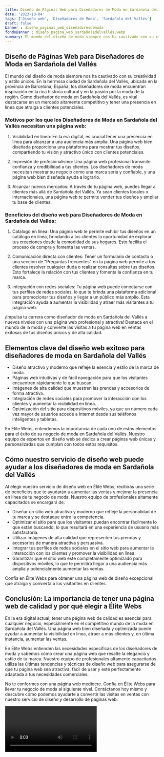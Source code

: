 ```yaml
---
title: Diseño de Páginas Web para Diseñadores de Moda en Sardañola del Vallés
date: '2023-10-04'
tags: ['Diseño web', 'Diseñadores de Moda', 'Sardañola del Vallés']
draft: false
banner : diseño_paginas_web_diseñadoresdemoda
fondoBanner : diseño_pagina_web_sardañoladelvallés.webp
summary: El mundo del diseño de moda siempre nos ha cautivado con su creatividad y estilo únicos. En la hermosa ciudad de Sardañola del Vallés, ubicada en la provincia de Barcelona, España, los diseñadores de moda encuentran inspiración en la rica historia cultural y en la pasión por la moda de la región. Como diseñador de moda en Sardañola del Vallés, es vital destacarse en un mercado altamente competitivo y tener una presencia en línea que atraiga a clientes potenciales. 
---
```


## Diseño de Páginas Web para Diseñadores de Moda en Sardañola del Vallés

El mundo del diseño de moda siempre nos ha cautivado con su creatividad y estilo únicos. En la hermosa ciudad de Sardañola del Vallés, ubicada en la provincia de Barcelona, España, los diseñadores de moda encuentran inspiración en la rica historia cultural y en la pasión por la moda de la región. Como diseñador de moda en Sardañola del Vallés, es vital destacarse en un mercado altamente competitivo y tener una presencia en línea que atraiga a clientes potenciales. 

### Motivos por los que los Diseñadores de Moda en Sardañola del Vallés necesitan una página web:

1. Visibilidad en línea: En la era digital, es crucial tener una presencia en línea para alcanzar a una audiencia más amplia. Una página web bien diseñada proporciona una plataforma para mostrar tus diseños, compartiendo tu visión y atractivo único con clientes potenciales.

2. Impresión de profesionalismo: Una página web profesional transmite confianza y credibilidad a tus clientes. Los diseñadores de moda necesitan mostrar su negocio como una marca seria y confiable, y una página web bien diseñada ayuda a lograrlo.

3. Alcanzar nuevos mercados: A través de tu página web, puedes llegar a clientes más allá de Sardañola del Vallés. Ya sean clientes locales o internacionales, una página web te permite vender tus diseños y ampliar tu base de clientes.

### Beneficios del diseño web para Diseñadores de Moda en Sardañola del Vallés:

1. Catalogo en línea: Una página web te permite exhibir tus diseños en un catálogo en línea, brindando a los clientes la oportunidad de explorar tus creaciones desde la comodidad de sus hogares. Esto facilita el proceso de compra y fomenta las ventas.

2. Comunicación directa con clientes: Tener un formulario de contacto o una sección de "Preguntas frecuentes" en tu página web permite a tus clientes resolver cualquier duda o realizar consultas sobre tus diseños. Esto fortalece la relación con tus clientes y fomenta la confianza en tu marca.

3. Integración con redes sociales: Tu página web puede conectarse con tus perfiles de redes sociales, lo que te brinda una plataforma adicional para promocionar tus diseños y llegar a un público más amplio. Esta integración ayuda a aumentar la visibilidad y atraer más visitantes a tu página web.

¡Impulsa tu carrera como diseñador de moda en Sardañola del Vallés a nuevos niveles con una página web profesional y atractiva! Destaca en el mundo de la moda y convierte las visitas a tu página web en ventas exitosas de tus diseños únicos y de alta calidad.

<GifSeo />

<Cta />

## Elementos clave del diseño web exitoso para diseñadores de moda en Sardañola del Vallés

- Diseño atractivo y moderno que refleje la esencia y estilo de la marca de moda.
- Páginas web intuitivas y de fácil navegación para que los visitantes encuentren rápidamente lo que buscan.
- Imágenes de alta calidad que muestren las prendas y accesorios de forma atractiva.
- Integración de redes sociales para promover la interacción con los clientes y aumentar la visibilidad en línea.
- Optimización del sitio para dispositivos móviles, ya que un número cada vez mayor de usuarios accede a Internet desde sus teléfonos inteligentes y tabletas.

En Élite Webs, entendemos la importancia de cada uno de estos elementos para el éxito de su negocio de moda en Sardañola del Vallés. Nuestro equipo de expertos en diseño web se dedica a crear páginas web únicas y personalizadas que cumplan con todos estos requisitos.

## Cómo nuestro servicio de diseño web puede ayudar a los diseñadores de moda en Sardañola del Vallés

Al elegir nuestro servicio de diseño web en Élite Webs, recibirás una serie de beneficios que te ayudarán a aumentar las ventas y mejorar la presencia en línea de tu negocio de moda. Nuestro equipo de profesionales altamente capacitados se encargará de:

- Diseñar un sitio web atractivo y moderno que refleje la personalidad de tu marca y se destaque entre la competencia.
- Optimizar el sitio para que los visitantes puedan encontrar fácilmente lo que están buscando, lo que resultará en una experiencia de usuario más satisfactoria.
- Utilizar imágenes de alta calidad que representen tus prendas y accesorios de manera atractiva y persuasiva.
- Integrar tus perfiles de redes sociales en el sitio web para aumentar la interacción con los clientes y promover la visibilidad en línea.
- Garantizar que el sitio web esté completamente optimizado para dispositivos móviles, lo que te permitirá llegar a una audiencia más amplia y potencialmente aumentar las ventas.

Confía en Élite Webs para obtener una página web de diseño excepcional que atraiga y convierta a los visitantes en clientes.

## Conclusión: La importancia de tener una página web de calidad y por qué elegir a Élite Webs

En la era digital actual, tener una página web de calidad es esencial para cualquier negocio, especialmente en el competitivo mundo de la moda en Sardañola del Vallés. Una página web bien diseñada y optimizada puede ayudar a aumentar la visibilidad en línea, atraer a más clientes y, en última instancia, aumentar las ventas.

En Élite Webs entienden las necesidades específicas de los diseñadores de moda y sabemos cómo crear una página web que resalte la elegancia y estilo de tu marca. Nuestro equipo de profesionales altamente capacitados utiliza las últimas tendencias y técnicas de diseño web para asegurarse de que tu página web sea atractiva, fácil de usar y esté perfectamente adaptada a tus necesidades comerciales.

No te conformes con una página web mediocre. Confía en Élite Webs para llevar tu negocio de moda al siguiente nivel. Contáctanos hoy mismo y descubre cómo podemos ayudarte a convertir las visitas en ventas con nuestro servicio de diseño y desarrollo de páginas web.

<Video />

<CtaBot job='Diseñadores de Moda' city='Sardañola del Vallés'/>

<Gmaps query='Sardañola del Vallés+españa+maps' />